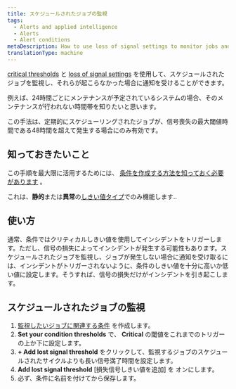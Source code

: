 ```yaml
---
title: スケジュールされたジョブの監視
tags:
  - Alerts and applied intelligence
  - Alerts
  - Alert conditions
metaDescription: How to use loss of signal settings to monitor jobs and be alerted when they don't happen.
translationType: machine
---
```


[critical thresholds](/docs/alerts-applied-intelligence/new-relic-alerts/advanced-alerts/advanced-techniques/set-thresholds-alert-condition) と [loss of signal settings](/docs/alerts-applied-intelligence/new-relic-alerts/alert-conditions/nrql-alert-conditions#signal-loss) を使用して、スケジュールされたジョブを監視し、それらが起こらなかった場合に通知を受けることができます。

例えば、24時間ごとにメンテナンスが予定されているシステムの場合、そのメンテナンスが行われない時間帯を知りたいと思います。

この手法は、定期的にスケジューリングされたジョブが、信号喪失の最大閾値時間である48時間を超えて発生する場合にのみ有効です。

## 知っておきたいこと

この手順を最大限に活用するためには、 [条件を作成する方法を知っておく必要があります](/docs/alerts-applied-intelligence/new-relic-alerts/alert-conditions/create-alert-conditions) 。

これは、**静的**または**異常**の[しきい値タイプ](/docs/alerts-applied-intelligence/new-relic-alerts/alert-conditions/nrql-alert-conditions#threshold-types)でのみ機能します..

## 使い方

通常、条件ではクリティカルしきい値を使用してインシデントをトリガーします。ただし、信号の損失によってインシデントが発生する可能性もあります。スケジュールされたジョブを監視し、ジョブが発生しない場合に通知を受け取るには、インシデントがトリガーされないように、条件のしきい値を十分に高いか低い値に設定します。そうすれば、信号の損失だけがインシデントを引き起こします。

## スケジュールされたジョブの監視

1. [監視したいジョブに関連する条件](/docs/alerts-applied-intelligence/new-relic-alerts/alert-conditions/create-alert-conditions) を作成します。
2. **Set your condition thresholds** で、 **Critical** の閾値をこれまでのトリガーの上か下に設定します。
3. **+ Add lost signal threshold** をクリックして、監視するジョブのスケジュールされたサイクルよりも長い信号満了時間を設定します。
4. **Add lost signal threshold** \[損失信号しきい値を追加] を オンにします。
5. 必ず、条件に名前を付けてから保存します。